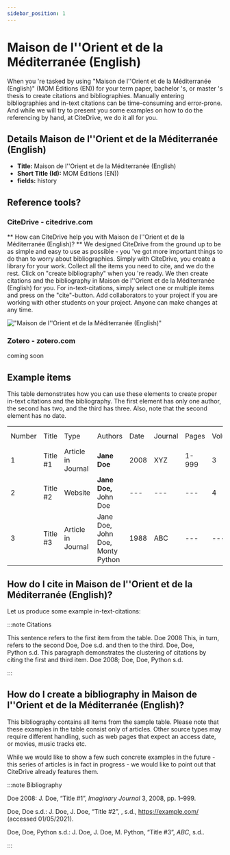 ```yaml
---
sidebar_position: 1
---
```


# Maison de l''Orient et de la Méditerranée (English)

When you 're tasked by using "Maison de l''Orient et de la Méditerranée (English)" (MOM Éditions (EN)) for your term paper, bachelor 's, or master 's thesis to create citations and bibliographies.
Manually entering bibliographies and in-text citations can be time-consuming and error-prone. And while we will try to present you some examples on how to do the referencing by hand, at CiteDrive, we do it all for you.

## Details  Maison de l''Orient et de la Méditerranée (English)
* **Title:** Maison de l''Orient et de la Méditerranée (English)
* **Short Title (Id):** MOM Éditions (EN))
* **fields:** history

## Reference tools?
### CiteDrive - citedrive.com
** How can CiteDrive help you with Maison de l''Orient et de la Méditerranée (English)? **
We designed CiteDrive from the ground up to be as simple and easy to use as possible - you 've got more important things to do than to worry about bibliographies. Simply with CiteDrive, you create a library for your work. Collect all the items you need to cite, and we do the rest. Click on "create bibliography" when you 're ready. We then create citations and the bibliography in Maison de l''Orient et de la Méditerranée (English) for you. For in-text-citations, simply select one or multiple items and press on the "cite"-button. Add collaborators to your project if you are working with other students on your project. Anyone can make changes at any time.


!["Maison de l''Orient et de la Méditerranée (English)"](images/maison-de-lorient-et-de-la-mediterranee-english.svg "Choose Maison de l''Orient et de la Méditerranée (English) in the CiteDrive App")

### Zotero - zotero.com

coming soon

## Example items

This table demonstrates how you can use these elements to create proper in-text citations and the bibliography. The first element has only one author, the second has two, and the third has three. Also, note that the second element has no date.


<table>
  <tr>
   <td>Number
   </td>
   <td>Title
   </td>
   <td>Type
   </td>
   <td>Authors
   </td>
   <td>Date
   </td>
   <td>Journal
   </td>
   <td>Pages
   </td>
   <td>Volume
   </td>
   <td>Issue
   </td>
   <td>Access Date
   </td>
  </tr>
  <tr>
   <td>1
   </td>
   <td>Title #1
   </td>
   <td>Article in Journal
   </td>
   <td><strong>Jane Doe</strong>
   </td>
   <td>2008
   </td>
   <td>XYZ
   </td>
   <td>1-999
   </td>
   <td>3
   </td>
   <td>2
   </td>
   <td>--
   </td>
  </tr>
  <tr>
   <td>
2
   </td>
   <td>Title #2
   </td>
   <td>Website
   </td>
   <td><strong>Jane Doe, </strong>John Doe
   </td>
   <td>---
   </td>
   <td>---
   </td>
   <td>---
   </td>
   <td>4
   </td>
   <td>---
   </td>
   <td>2020-05-01
   </td>
  </tr>
  <tr>
   <td>3
   </td>
   <td>Title #3
   </td>
   <td>Article in Journal
   </td>
   <td>Jane Doe, John Doe, Monty Python
   </td>
   <td>1988
   </td>
   <td>ABC
   </td>
   <td>---
   </td>
   <td>---
   </td>
   <td>16
   </td>
   <td>---
   </td>
  </tr>
</table>



## How do I cite in  Maison de l''Orient et de la Méditerranée (English)?

Let us produce some example in-text-citations:

:::note Citations


This sentence refers to the first item from the table. Doe 2008 This, in turn, refers to the second Doe, Doe s.d.
and then to the third.  Doe, Doe, Python s.d.
This paragraph demonstrates the clustering of citations by citing the first and third item. Doe 2008; Doe, Doe, Python s.d.

:::

## How do I create a bibliography in Maison de l''Orient et de la Méditerranée (English)?

This bibliography contains all items from the sample table. Please note that these examples in the table consist only of articles. Other source types may require different handling, such as web pages that expect an access date, or movies, music tracks etc.

While we would like to show a few such concrete examples in the future - this series of articles is in fact in progress - we would like to point out that CiteDrive already features them.

:::note Bibliography

Doe 2008: J. Doe, “Title #1”, <i>Imaginary Journal</i> 3, 2008, pp. 1–999.

Doe, Doe s.d.: J. Doe, J. Doe, “Title #2”, , s.d., https://example.com/ (accessed 01/05/2021).

Doe, Doe, Python s.d.: J. Doe, J. Doe, M. Python, “Title #3”, <i>ABC</i>, s.d..



:::


        